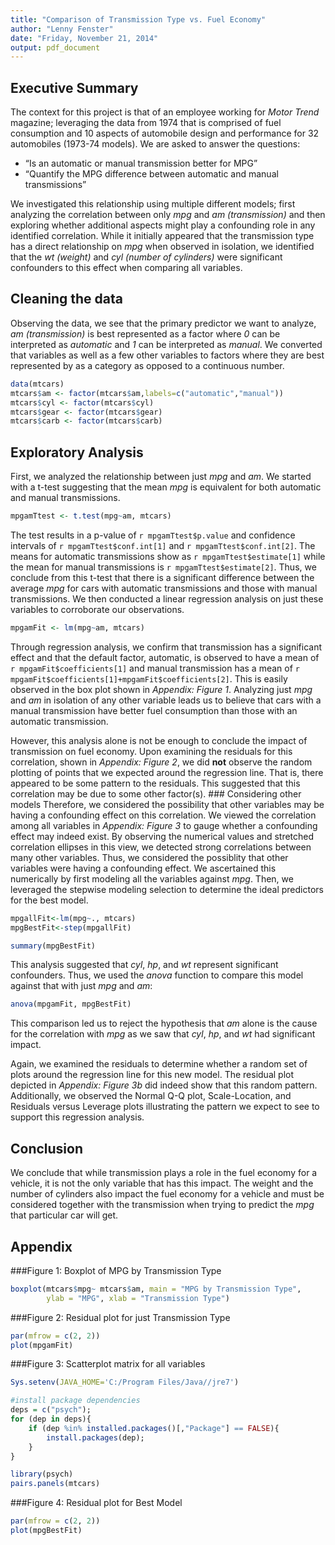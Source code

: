 ```yaml
---
title: "Comparison of Transmission Type vs. Fuel Economy"
author: "Lenny Fenster"
date: "Friday, November 21, 2014"
output: pdf_document
---
```

## Executive Summary
The context for this project is that of an employee working for *Motor Trend* magazine; leveraging the data from 1974 that is comprised of fuel consumption and 10 aspects of automobile design and performance for 32 automobiles (1973-74 models).  We are asked to answer the questions:

- "Is an automatic or manual transmission better for MPG"
- "Quantify the MPG difference between automatic and manual transmissions"

We investigated this relationship using multiple different models; first analyzing the correlation between only *mpg* and *am (transmission)* and then exploring whether additional aspects might play a  confounding role in any identified correlation. While it initially appeared that the transmission type has a direct relationship on *mpg* when observed in isolation, we identified that the *wt (weight)* and *cyl (number of cylinders)* were significant confounders to this effect when comparing all variables.

## Cleaning the data
Observing the data, we see that the primary predictor we want to analyze, *am (transmission)* is best represented as a factor where *0* can be interpreted as *automatic* and *1* can be interpreted as *manual*. We converted that variables as well as a few other variables to factors where they are best represented by as a category as opposed to a continuous number. 
```r
data(mtcars)
mtcars$am <- factor(mtcars$am,labels=c("automatic","manual"))
mtcars$cyl <- factor(mtcars$cyl)
mtcars$gear <- factor(mtcars$gear)
mtcars$carb <- factor(mtcars$carb)
```
## Exploratory Analysis
First, we analyzed the relationship between just *mpg* and *am*.  We started with a t-test suggesting that the mean *mpg* is equivalent for both automatic and manual transmissions. 
```r
mpgamTtest <- t.test(mpg~am, mtcars)
```
The test results in a p-value of `r mpgamTtest$p.value` and confidence intervals of `r mpgamTtest$conf.int[1]` and `r mpgamTtest$conf.int[2]`.  The means for automatic transmissions show as `r mpgamTtest$estimate[1]` while the mean for manual transmissions is `r mpgamTtest$estimate[2]`. Thus, we conclude from this t-test that there is a significant difference between the average *mpg* for cars with automatic transmissions and those with manual transmissions. We then conducted a linear regression analysis on just these variables to corroborate our observations.  
```r
mpgamFit <- lm(mpg~am, mtcars)
```
Through regression analysis, we confirm that transmission has a significant effect and that the default factor, automatic, is observed to have a mean of `r mpgamFit$coefficients[1]` and manual transmission has a mean of `r mpgamFit$coefficients[1]+mpgamFit$coefficients[2]`.  This is easily observed in the box plot shown in *Appendix: Figure 1*.  Analyzing just *mpg* and *am* in isolation of any other variable leads us to believe that cars with a manual transmission have better fuel consumption than those with an automatic transmission.

However, this analysis alone is not be enough to conclude the impact of transmission on fuel economy.  Upon examining the residuals for this correlation, shown in *Appendix: Figure 2*, we did **not** observe the random plotting of points that we expected around the regression line. That is, there appeared to be some pattern to the residuals.  This suggested that this correlation may be due to some other factor(s).
### Considering other models
Therefore, we considered the possibility that other variables may be having a confounding effect on this correlation.  We viewed the correlation among all variables in *Appendix: Figure 3* to gauge whether a confounding effect may indeed exist.  By observing the numerical values and stretched correlation ellipses in this view, we detected strong correlations between many other variables. Thus, we considered the possiblity that other variables were having a confounding effect. We ascertained this numerically by first modeling all the variables against *mpg*. Then, we leveraged the stepwise modeling selection to determine the ideal predictors for the best model. 
```r
mpgallFit<-lm(mpg~., mtcars)
mpgBestFit<-step(mpgallFit)
```
```r
summary(mpgBestFit)
```
This analysis suggested that *cyl*, *hp*, and *wt* represent significant confounders.  Thus, we used the *anova* function to compare this model against that with just *mpg* and *am*:
```r
anova(mpgamFit, mpgBestFit)
```
This comparison led us to reject the hypothesis that *am* alone is the cause for the correlation with *mpg* as we saw that *cyl*, *hp*, and *wt* had significant impact.

Again, we examined the residuals to determine whether a random set of plots around the regression line for this new model.  The residual plot depicted in *Appendix: Figure 3b* did indeed show that this random pattern.  Additionally, we observed the Normal Q-Q plot, Scale-Location, and Residuals versus Leverage plots illustrating the pattern we expect to see to support this regression analysis.  

## Conclusion
We conclude that while transmission plays a role in the fuel economy for a vehicle, it is not the only variable that has this impact.  The weight and the number of cylinders also impact the fuel economy for a vehicle and must be considered together with the transmission when trying to predict the *mpg* that particular car will get.

## Appendix
###Figure 1: Boxplot of MPG by Transmission Type
```r
boxplot(mtcars$mpg~ mtcars$am, main = "MPG by Transmission Type", 
        ylab = "MPG", xlab = "Transmission Type")
```
###Figure 2: Residual plot for just Transmission Type
```r
par(mfrow = c(2, 2))
plot(mpgamFit)
```
###Figure 3: Scatterplot matrix for all variables
```r
Sys.setenv(JAVA_HOME='C:/Program Files/Java//jre7')

#install package dependencies
deps = c("psych");
for (dep in deps){
    if (dep %in% installed.packages()[,"Package"] == FALSE){
        install.packages(dep);
    }
}

library(psych)
pairs.panels(mtcars)
```
###Figure 4: Residual plot for Best Model
```r
par(mfrow = c(2, 2))
plot(mpgBestFit)
```
